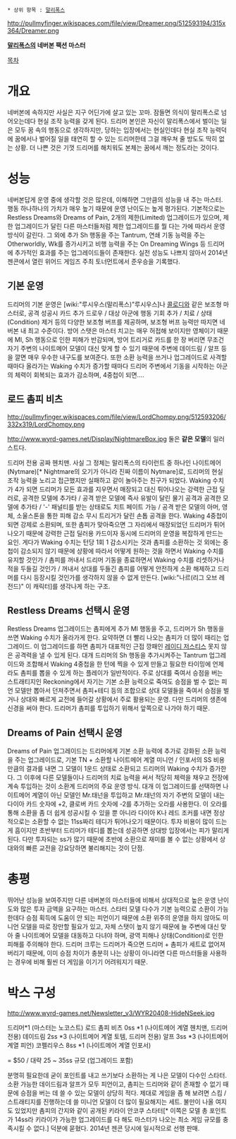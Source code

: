  * 상위 항목 : [[말리폭스]]

http://pullmyfinger.wikispaces.com/file/view/Dreamer.png/512593194/315x364/Dreamer.png
 
'''[[말리폭스]]의 네버본 팩션 마스터''' 
 
[[목차]]
 
= 개요 =
네버본에 속하지만 사실은 지구 어딘가에 살고 있는 꼬마. 잠들면 의식이 말리폭스로 넘어오는데다 현실 조작 능력을 갖게 된다. 드리머 본인은 자신이 말리폭스에서 벌이는 일은 모두 꿈 속의 행동으로 생각하지만, 당하는 입장에서는 현실인데다 현실 조작 능력덕에 꿈에서나 벌어질 일을 태연히 할 수 있는 드리머한테 그걸 깨우쳐 줄 방도도 딱히 없는 상황. 더 나쁜 것은 기껏 드리머를 해치워도 본체는 꿈에서 깨는 정도라는 것이다.   

= 성능 =
네버본답게 운영 중에 생각할 것은 많은데, 이해하면 그만큼의 성능을 내 주는 마스터. 행동 하나하나의 가치가 매우 높기 때문에 운영 난이도는 높게 평가된다. 기본적으로는 Restless Dreams와 Dreams of Pain, 2개의 제한(Limited) 업그레이드가 있으며, 제한 업그레이드가 달린 다른 마스터들처럼 제한 업그레이드를 뭘 다는 가에 따라서 운영 방식이 갈린다. 그 외에 추가 Sh 행동을 주는 Tantrum, 연쇄 기동 능력을 주는 Otherworldly, Wk를 증가시키고 비행 능력을 주는 On Dreaming Wings 등 드리머에 추가적인 효과를 주는 업그레이드들이 존재한다. 실전 성능도 나쁘지 않아서 2014년 젠콘에서 열린 위어드 게임즈 주최 토너먼트에서 준우승을 기록했다.

== 기본 운영 ==
드리머의 기본 운영은 [wiki:"루시우스(말리폭스)"루시우스]나 [[콜로디]]와 같은 보조형 마스터로, 공격 성공시 카드 추가 드로우 / 대상 아군에 행동 기회 추가 / 치료 / 상태(Condition) 제거 등의 다양한 보조형 버프를 제공하며, 보조형 버프 능력만 따지면 네버본 내 최고 수준이다. 방어 스탯은 마스터 치고는 매우 허접해 보이지만 영체이기 때문에 Ml, Sh 행동으로 인한 피해가 반감되며, 방어 트리거로 카드를 한 장 버리면 무조건 자기 주변의 나이트메어 모델이 대신 맞게 할 수 있기 때문에 주변에 데이드림 / 알프 등을 깔면 매우 우수한 내구도를 보여준다. 또한 소환 능력을 쓰거나 업그레이드로 사격할 때마다 올라가는 Waking 수치가 증가할 때마다 드리머 주변에서 기동을 시작하는 아군의 체력이 회복되는 효과가 감소하며, 4중첩이 되면....   
 
== 로드 촘피 비츠 ==
http://pullmyfinger.wikispaces.com/file/view/LordChompy.png/512593206/332x319/LordChompy.png

http://www.wyrd-games.net/Display/NightmareBox.jpg 
둘은 '''같은 모델'''의 일러스트다. 

드리머 전용 공짜 헨치맨. 사실 그 정체는 말리폭스의 타이런트 중 하나인 나이트메어(Nytmare)[* Nightmare의 오기가 아니라 진짜 이름이 Nytmare]로, 드리머의 현실 조작 능력을 노리고 접근했지만 실패하고 같이 놀아주는 친구가 되었다. Waking 수치가 4가 되면 드리머가 모든 효과를 지우면서 매장되고 대신 튀어나오는 강력한 근접 딜러로, 공격한 모델에 추가타 / 공격 받은 모델에 즉사 유발이 달린 물기 공격과 공격한 모델에 추가타 / '-' 패널티를 받는 상태로도 치트 페이트 가능 / 공격 받은 모델의 아머, 영체, 소울스톤을 통한 피해 감소 무시 트리거가 달린 손톱 공격을 한다. Waking 4중첩이 되면 강제로 소환되며, 또한 촘피가 맞아죽으면 그 자리에서 매장되었던 드리머가 튀어나오기 때문에 강력한 근접 딜러용 카드이자 동시에 드리머의 운영을 복잡하게 만드는 요인. 게다가 Waking 수치는 턴당 1회 1 감소시키는 것과 촘피를 소환하는 것 외에는 중첩이 감소되지 않기 때문에 상황에 따라서 어떻게 원하는 것을 하면서 Waking 수치를 유지할 것인가 / 촘피를 꺼내서 드리머 기동을 종료하면서 Waking 수치를 리셋하거나 적을 두들길 것인가 / 꺼내서 상대를 두들긴 촘피를 어떻게 안전하게 소환 해제하고 드리머를 다시 등장시킬 것인가를 생각하지 않을 수 없게 만든다. [wiki:"나르(리그 오브 레전드)" 이 캐릭터]를 생각나게 하는 구조.   
 
== Restless Dreams 선택시 운영 ==
Restless Dreams 업그레이드는 촘피에게 추가 Ml 행동을 주고, 드리머가 Sh 행동을 쓰면 Waking 수치가 올라가게 한다. 요약하면 더 빨리 나오는 촘피가 더 많이 때리는 업그레이드. 이 업그레이드를 하면 촘피가 대표적인 근접 깡패인 [[레이디 저스티스]] 못지 않은 공격력을 낼 수 있게 된다. 대개 드리머의 Sh 행동을 추가시켜주는 Tantrum 업그레이드와 조합해서 Waking 4중첩을 한 턴에 찍을 수 있게 만들고 필요한 타이밍에 언제라도 촘피를 뽑을 수 있게 하는 플레이가 일반적이다. 주로 상대를 죽여서 승점을 버는 스트래티지인 Reckoning에서 자기는 기본 소환 능력으로 죽여도 승점을 벌 수 없는 피언 모델만 뽑아서 던져주면서 촘피+테디 등의 조합으로 상대 모델들을 죽여서 승점을 벌거나 상대와 빠르게 교전에 들어갈 상황에서 주로 활용되는 운영. 다만 드리머의 생존에 신경을 써야 한다. 드리머가 촘피를 투입하기 위해서 앞쪽으로 나가야 하기 때문. 

== Dreams of Pain 선택시 운영 ==
Dreams of Pain 업그레이드는 드리머에게 기본 소환 능력에 추가로 강화된 소환 능력을 주는 업그레이드로, 기본 TN + 소환할 나이트메어 계열 미니언 / 인포서의 SS 비용 만큼의 결과를 내면 그 모델이 1운드 상태로 소환되고 드리머의 Waking 수치가 증가한다. 그 이후에 다른 모델들이나 드리머의 치료 능력을 써서 적당히 체력을 채우고 전장에 계속 투입하는 것이 소환계 드리머의 주요 운영 방식. 대개 이 업그레이드를 선택하면 나이트메어 계열이 아닌 모델인 Mr.태넌을 투입하고 Mr.태넌의 자기 주변의 모델이 내는 다이아 카드 숫자에 +2, 클로버 카드 숫자에 -2를 추가하는 오라를 사용한다. 이 오라를 통해 소환을 좀 더 쉽게 성공시킬 수 있을 뿐 아니라 다이아 K나 레드 조커를 내면 정상적으로는 소환할 수 없는 11ss짜리 테디가 튀어나오기 때문이다. 투자 비용이 많이 드는 게 흠이지만 초반부터 드리머가 테디를 뽑는데 성공하면 상대방 입장에서는 피가 말리게 된다. 다만 투자되는 ss가 많기 때문에 초반에 소환으로 재미를 볼 수 없는 상황에서 상대와의 빠른 교전을 강요당하면 불리해지는 것이 단점. 

= 총평 =
뛰어난 성능을 보여주지만 다른 네버본의 마스터들에 비해서 상대적으로 높은 운영 난이도와 많은 투자 금액을 요구하는 마스터. 스타터 모델 다수가 기본 능력으로 소환이 가능한데다 승점 획득에 도움이 안 되는 피언이기 때문에 소환 위주의 운영을 하지 않아도 미니언 모델을 따로 장만할 필요가 있고, 자체 스탯이 높지 않기 때문에 늘 주변에 대신 맞아 줄 나이트메어 모델을 대동하고 다녀야 하며, 광역 피해나 상태(Condition)로 인한 피해를 주의해야 한다. 드리머 크루는 드리머가 죽으면 드리머 + 촘피가 세트로 없어져버리기 때문에, 이미 승점 차이가 충분히 나는 상황이 아니라면 다른 마스터들을 사용하는 경우에 비해 훨씬 더 게임을 이기기 어려워지기 때문.  

= 박스 구성 = 
 
http://www.wyrd-games.net/Newsletter_v3/WYR20408-HideNSeek.jpg
 
드리머*1 (마스터는 노코스트)
로드 촘피 비츠 0ss *1 (나이트메어 계열 헨치맨, 드리머 전용)
데이드림 2ss *3 (나이트메어 계열 토템, 드리머 전용) 
알프 3ss *3 (나이트메어 계열 피언)
코펠리우스 8ss *1 (나이트메어 계열 인포서)
 
= $50 / 대략 25 ~ 35ss 규모 (업그레이드 포함) 
 
분명히 필요한데 굳이 포인트를 내고 쓰기보다 소환하는 게 나은 모델이 다수인 스타터. 소환 가능한 데이드림과 알프가 모두 피언이고, 촘피는 드리머와 같이 존재할 수 없기 때문에 승점을 버는 데 쓸 수 있는 모델이 상당히 적다. 제대로 게임을 좀 해 보려면 스킴 / 스트래티지를 진행하는데 쓸 미니언 모델이 더 많이 필요해지는 세트. 불만이 나올 여지도 있었지만 촘피의 간지와 같이 공개된 키라이 안코쿠 스타터[* 이쪽은 모델 총 포인트가 14ss라 키라이가 가능한 업그레이드를 다 해도 마스터가 나오는 최소 게임 규모를 충족시킬 수 없다.] 덕분에 묻혔다. 2014년 젠콘 당시에 일시적으로 선행 판매.
